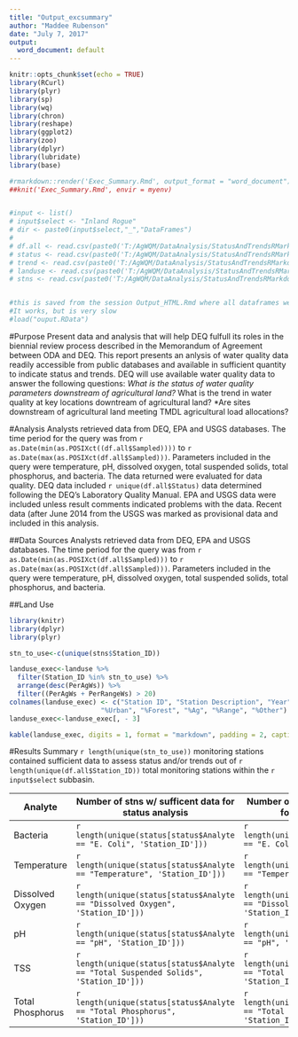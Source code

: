 ```yaml
---
title: "Output_excsummary"
author: "Maddee Rubenson"
date: "July 7, 2017"
output:
  word_document: default
---
```




```r
knitr::opts_chunk$set(echo = TRUE)
library(RCurl)
library(plyr)
library(sp)
library(wq)
library(chron)
library(reshape)
library(ggplot2)
library(zoo)
library(dplyr)
library(lubridate)
library(base)
```

```r
#rmarkdown::render('Exec_Summary.Rmd', output_format = "word_document")
##knit('Exec_Summary.Rmd', envir = myenv) 


#input <- list()
# input$select <- "Inland Rogue"
# dir <- paste0(input$select,"_","DataFrames")
# 
# df.all <- read.csv(paste0('T:/AgWQM/DataAnalysis/StatusAndTrendsRMarkdown/',dir,'/df.all.csv'))
# status <- read.csv(paste0('T:/AgWQM/DataAnalysis/StatusAndTrendsRMarkdown/',dir,'/status.csv'))
# trend <- read.csv(paste0('T:/AgWQM/DataAnalysis/StatusAndTrendsRMarkdown/',dir,'/trend.csv'))
# landuse <- read.csv(paste0('T:/AgWQM/DataAnalysis/StatusAndTrendsRMarkdown/',dir,'/landuse.csv'))
# stns <- read.csv(paste0('T:/AgWQM/DataAnalysis/StatusAndTrendsRMarkdown/',dir,'/stns.csv'))


#this is saved from the session Output_HTML.Rmd where all dataframes were created
#It works, but is very slow
#load("ouput.RData")


```

#Purpose
Present data and analysis that will help DEQ fulfull its roles in the biennial review process described in the Memorandum of Agreement between ODA and DEQ. This report presents an anlysis of water quality data readily accessible from public databases and available in sufficient  quantity to indicate status and trends. DEQ will use available water quality data to answer the following questions:
*What is the status of water quality parameters downstream of agricultural land?
*What is the trend in water quality at key locations downtream of agricultural land?
*Are sites downstream of agricultural land meeting TMDL agricultural load allocations?

#Analysis
Analysts retrieved data from DEQ, EPA and USGS databases. The time period for the query was from `r as.Date(min(as.POSIXct((df.all$Sampled))))` to `r as.Date(max(as.POSIXct(df.all$Sampled)))`. Parameters included in the query were temperature, pH, dissolved oxygen, total suspended solids, total phosphorus, and bacteria. The data returned were evaluated for data quality. DEQ data included  `r unique(df.all$Status)` data determined following the DEQ’s Laboratory Quality Manual. EPA and USGS data were included unless result comments indicated problems with the data. Recent data (after June 2014 from the USGS was marked as provisional data and included in this analysis.

##Data Sources
Analysts retrieved data from DEQ, EPA and USGS databases. The time period for the query was from `r as.Date(min(as.POSIXct(df.all$Sampled)))` to `r as.Date(max(as.POSIXct(df.all$Sampled)))`. Parameters included in the query were temperature, pH, dissolved oxygen, total suspended solids, total phosphorus, and bacteria.

##Land Use

```r
library(knitr)
library(dplyr)
library(plyr)

stn_to_use<-c(unique(stns$Station_ID))

landuse_exec<-landuse %>%
  filter(Station_ID %in% stn_to_use) %>%
  arrange(desc(PerAgWs)) %>%
  filter((PerAgWs + PerRangeWs) > 20)
colnames(landuse_exec) <- c("Station ID", "Station Description", "Year", "Watershed Area (km^2^)",
                       "%Urban", "%Forest", "%Ag", "%Range", "%Other")
landuse_exec<-landuse_exec[, - 3]

kable(landuse_exec, digits = 1, format = "markdown", padding = 2, caption = "Land use and land cover for upstream catchments of stations used in this analysis, stations which fit the decision criteria and have >20% Agriculture and Range coverage are included. Land use and land cover for all stations used in analysis can be found in full report. Source: 2011 NAIP")

```

#Results Summary
`r length(unique(stn_to_use))` monitoring stations contained sufficient data to assess status and/or trends out of `r length(unique(df.all$Station_ID))` total monitoring stations within the `r input$select` subbasin. 

Analyte         | Number of stns w/ sufficent data for status analysis | Number of stns w/ sufficent data for trend analysis
----------------|----------------------------------------------------- | ----------------------------------------------------
Bacteria        | `r length(unique(status[status$Analyte == "E. Coli", 'Station_ID']))` | `r length(unique(trend[trend$Analyte == "E. Coli", 'Station_ID']))`
Temperature     | `r length(unique(status[status$Analyte == "Temperature", 'Station_ID']))` | `r length(unique(trend[trend$Analyte == "Temperature", 'Station_ID']))`
Dissolved Oxygen| `r length(unique(status[status$Analyte == "Dissolved Oxygen", 'Station_ID']))` | `r length(unique(trend[trend$Analyte == "Dissolved Oxygen", 'Station_ID']))`
pH              | `r length(unique(status[status$Analyte == "pH", 'Station_ID']))` | `r length(unique(trend[trend$Analyte == "pH", 'Station_ID']))`
TSS             | `r length(unique(status[status$Analyte == "Total Suspended Solids", 'Station_ID']))` | `r length(unique(trend[trend$Analyte == "Total Suspended Solids", 'Station_ID']))`
Total Phosphorus| `r length(unique(status[status$Analyte == "Total Phosphorus", 'Station_ID']))` | `r length(unique(trend[trend$Analyte == "Total Phosphorus", 'Station_ID']))`

